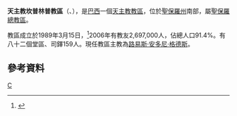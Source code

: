 {{Infobox Roman Catholic diocese
|name=坎普林普
|jurisdiction=教區
|latin = Dioecesis Campi Limpidi
|image =
|caption =
|location = [[巴西|巴西]]
|territory = [[聖保羅州|聖保羅州]]南部
|population = 2,697,000
|rite = [[罗马礼|罗马礼]]
|patron =
|province = 聖保羅
|established = 1989年
|cathedral = [[聖猶達主教座堂_(坎普林普)|聖猶達主教座堂]]
|co-cathedral =
|leadership = 主教
|website =[http://www.diocesedecampolimpo.org.br/ 官方網頁]
|patriarch=
|metropolitan =
|ordinary = 路易斯·安多尼·格德斯
|coadjutor archbishop =
|coadjutor bishop =
|auxiliary =
|emeritus =
}}
'''天主教坎普林普教區'''（{{lang-la|Dioecesis Campi Limpidi}}、{{lang-pt|Diocese de Campo Limpo}}），是[[巴西|巴西]]一個[[天主教|天主教]][[教區|教區]]，位於[[聖保羅州|聖保羅州]]南部，屬[[天主教聖保羅總教區|聖保羅總教區]]。

教區成立於1989年3月15日，<ref>{{Cite web |url=http://www.vatican.va/holy_father/john_paul_ii/apost_constitutions/documents/hf_jp-ii_apc_19890315_campi-limpidi_lt.html |title=總教區成立的宗座憲令 |access-date=2013-11-20 |archive-date=2014-05-16 |archive-url=https://web.archive.org/web/20140516234620/http://www.vatican.va/holy_father/john_paul_ii/apost_constitutions/documents/hf_jp-ii_apc_19890315_campi-limpidi_lt.html |dead-url=no }}</ref>2006年有教友2,697,000人，佔總人口91.4%。有八十二個堂區、司鐸159人。現任教區主教為[[路易斯·安多尼·格德斯|路易斯·安多尼·格德斯]]。

==參考資料==
{{reflist}}
[[Category:巴西天主教教區|C]]